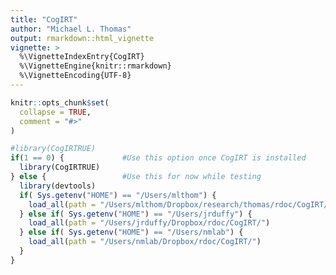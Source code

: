 ```yaml
---
title: "CogIRT"
author: "Michael L. Thomas"
output: rmarkdown::html_vignette
vignette: >
  %\VignetteIndexEntry{CogIRT}
  %\VignetteEngine{knitr::rmarkdown}
  %\VignetteEncoding{UTF-8}
---
```


```r
knitr::opts_chunk$set(
  collapse = TRUE,
  comment = "#>"
)
```

```r
#library(CogIRTRUE)
if(1 == 0) {             #Use this option once CogIRT is installed
  library(CogIRTRUE)
} else {                 #Use this for now while testing
  library(devtools)
  if( Sys.getenv("HOME") == "/Users/mlthom") {
    load_all(path = "/Users/mlthom/Dropbox/research/thomas/rdoc/CogIRT/")
  } else if( Sys.getenv("HOME") == "/Users/jrduffy") {
    load_all(path = "/Users/jrduffy/Dropbox/rdoc/CogIRT/")
  } else if( Sys.getenv("HOME") == "/Users/nmlab") {
    load_all(path = "/Users/nmlab/Dropbox/rdoc/CogIRT/")
  }
}
```
